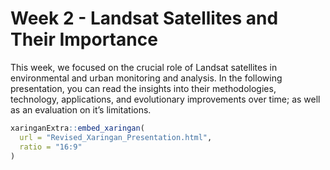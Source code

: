 
# Week 2 - Landsat Satellites and Their Importance

This week, we focused on the crucial role of Landsat satellites in environmental and urban monitoring and analysis. In the following presentation, you can read the insights into their methodologies, technology, applications, and evolutionary improvements over time; as well as an evaluation on it's limitations.

```r

xaringanExtra::embed_xaringan(
  url = "Revised_Xaringan_Presentation.html",
  ratio = "16:9"
)
```
